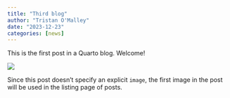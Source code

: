 ```yaml
---
title: "Third blog"
author: "Tristan O'Malley"
date: "2023-12-23"
categories: [news]
---
```


This is the first post in a Quarto blog. Welcome!

![](Picture3.jpg)


Since this post doesn't specify an explicit `image`, the first image in the post will be used in the listing page of posts.

